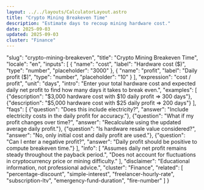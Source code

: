 ```yaml
---
layout: ../../layouts/CalculatorLayout.astro
title: "Crypto Mining Breakeven Time"
description: "Estimate days to recoup mining hardware cost."
date: 2025-09-03
updated: 2025-09-03
cluster: "Finance"
---
```


  "slug": "crypto-mining-breakeven",
  "title": "Crypto Mining Breakeven Time",
  "locale": "en",
  "inputs": [
    {
      "name": "cost",
      "label": "Hardware cost ($)",
      "type": "number",
      "placeholder": "3000"
    },
    {
      "name": "profit",
      "label": "Daily profit ($)",
      "type": "number",
      "placeholder": "10"
    }
  ],
    "expression": "cost / profit",
    "unit": "days",
    "intro": "Enter your total hardware cost and expected daily net profit to find how many days it takes to break even.",
    "examples": [
      {"description": "$3,000 hardware cost with $10 daily profit ⇒ 300 days"},
      {"description": "$5,000 hardware cost with $25 daily profit ⇒ 200 days"}
    ],
    "faqs": [
      {"question": "Does this include electricity?", "answer": "Include electricity costs in the daily profit for accuracy."},
      {"question": "What if my profit changes over time?", "answer": "Recalculate using the updated average daily profit."},
      {"question": "Is hardware resale value considered?", "answer": "No, only initial cost and daily profit are used."},
      {"question": "Can I enter a negative profit?", "answer": "Daily profit should be positive to compute breakeven time."}
    ],
  "info": [
    "Assumes daily net profit remains steady throughout the payback period.",
    "Does not account for fluctuations in cryptocurrency price or mining difficulty."
  ],
  "disclaimer": "Educational information, not professional advice.",
  "cluster": "Finance",
  "related": [
    "percentage-discount",
    "simple-interest",
    "freelancer-hourly-rate",
    "subscription-ltv",
    "emergency-fund-duration",
    "fire-number"
  ]
}

<Calculator schema={schema} />

